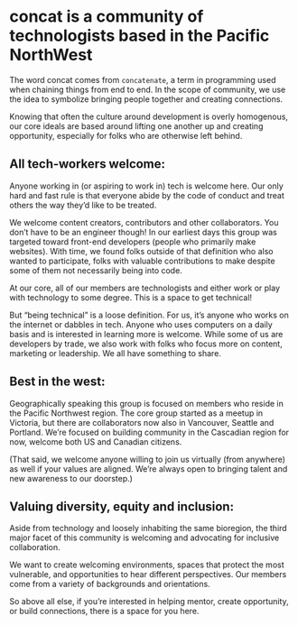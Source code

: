 # concat is a community of technologists based in the Pacific NorthWest

The word concat comes from `concatenate`, a term in programming used when chaining things from end to end.  In the scope of community, we use the idea to symbolize bringing people together and creating connections.

Knowing that often the culture around development is overly homogenous, our core ideals are based around lifting one another up and creating opportunity, especially for folks who are otherwise left behind.

## All tech-workers welcome:

Anyone working in (or aspiring to work in) tech is welcome here. Our only hard and fast rule is that everyone abide by the code of conduct and treat others the way they’d like to be treated.

We welcome content creators, contributors and other collaborators. You don’t have to be an engineer though! In our earliest days this group was targeted toward front-end developers (people who primarily make websites). With time, we found folks outside of that definition who also wanted to participate, folks with valuable contributions to make despite some of them not necessarily being into code. 

At our core, all of our members are technologists and either work or play with technology to some degree. This is a space to get technical!

But “being technical” is a loose definition. For us, it’s anyone who works on the internet or dabbles in tech. Anyone who uses computers on a daily basis and is interested in learning more is welcome. While some of us are developers by trade, we also work with folks who focus more on content, marketing or leadership. We all have something to share. 

## Best in the west:
Geographically speaking this group is focused on members who reside in the Pacific Northwest region. The core group started as a meetup in Victoria, but there are collaborators now also in Vancouver, Seattle and Portland. We’re focused on building community in the Cascadian region for now, welcome both US and Canadian citizens. 

(That said, we welcome anyone willing to join us virtually (from anywhere) as well if your values are aligned. We’re always open to bringing talent and new awareness to our doorstep.)

## Valuing diversity, equity and inclusion:
Aside from technology and loosely inhabiting the same bioregion, the third major facet of this community is welcoming and advocating for inclusive collaboration. 

We want to create welcoming environments, spaces that protect the most vulnerable, and opportunities to hear different perspectives. Our members come from a variety of backgrounds and orientations. 

So above all else, if you’re interested in helping mentor, create opportunity, or build connections, there is a space for you here. 


